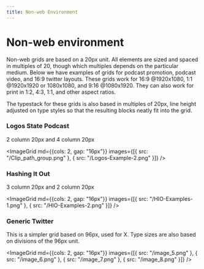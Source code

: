 ```yaml
---
title: Non-web Environment
---
```



# Non-web environment

Non-web grids are based on a 20px unit. All elements are sized and spaced in multiples of 20, though which multiples depends on the particular medium. Below we have examples of grids for podcast promotion, podcast video, and 16:9 twitter layouts. These grids work for 16:9 @1920x1080, 1:1 @1920x1920 or 1080x1080, and 9:16 @1080x1920. They can also work for print in 1:2, 4:3, 1:1, and other aspect ratios.

The typestack for these grids is also based in multiples of 20px, line height adjusted on type styles so that the resulting blocks neatly fit into the grid.

### Logos State Podcast

<!-- [Sizzle Reel draft.mp4](Gallery%20e5522cb5bfc94082adac41f1ab17a673/Sizzle_Reel_draft.mp4) -->

2 column 20px and 4 column 20px

<ImageGrid md={{cols: 2, gap: "16px"}} images={[{ src: "/Clip_path_group.png" }, { src: "/Logos-Example-2.png" }]} />

### Hashing It Out

3 column 20px and 2 column 20px

<ImageGrid md={{cols: 2, gap: "16px"}} images={[{ src: "/HIO-Examples-1.png" }, { src: "/HIO-Examples-2.png" }]} />

### Generic Twitter

This is a simpler grid based on 96px, used for X. Type sizes are also based on divisions of the 96px unit.

<ImageGrid md={{cols: 2, gap: "16px"}} images={[{ src: "/image_5.png" }, { src: "/image_6.png" }, { src: "/image_7.png" }, { src: "/image_8.png" }]} />

